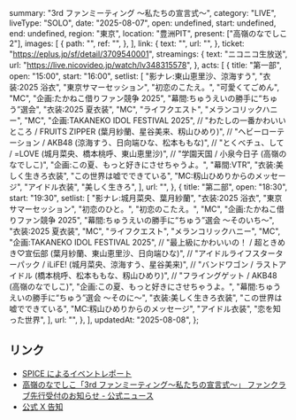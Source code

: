   summary: "3rd ファンミーティング 〜私たちの宣言式〜",
  category: "LIVE",
  liveType: "SOLO",
  date: "2025-08-07",
  open: undefined,
  start: undefined,
  end: undefined,
  region: "東京",
  location: "豊洲PIT",
  present: ["高嶺のなでしこ2"],
  images: [
    {
      path: "",
      ref: "",
    },
  ],
  link: {
    text: "",
    url: "",
  },
  ticket: "https://eplus.jp/sf/detail/3709540001",
  streamings: {
    text: "ニコニコ生放送",
    url: "https://live.nicovideo.jp/watch/lv348315578",
  },
  acts: [
    {
      title: "第一部",
      open: "15:00",
      start: "16:00",
      setlist: [
        "影ナレ:東山恵里沙、涼海すう",
        "衣装:2025 浴衣",
        "東京サマーセッション",
        "初恋のこたえ。",
        "可愛くてごめん",
        "MC",
        "企画:たかねこ借りファン競争 2025",
        "幕間:ちゅうえいの勝手に“ちゅう”選会",
        "衣装:2025 夏衣装",
        "MC",
        "ライフクエスト",
        "メランコリックハニー",
        "MC",
        "企画:TAKANEKO IDOL FESTIVAL 2025",
        // "わたしの一番かわいいところ / FRUITS ZIPPER (葉月紗蘭、星谷美来、籾山ひめり)",
        // "ヘビーローテーション / AKB48 (涼海すう、日向端ひな、松本ももな)",
        // "とくべチュ、して / =LOVE (城月菜央、橋本桃呼、東山恵里沙)",
        // "学園天国 / 小泉今日子 (高嶺のなでしこ)",
        "企画:この夏、もっと好きにさせちゃうよ。",
        "幕間:VTR",
        "衣装:美しく生きろ衣装",
        "この世界は嘘でできている",
        "MC:籾山ひめりからのメッセージ",
        "アイドル衣装",
        "美しく生きろ",
      ],
      url: "",
    },
    {
      title: "第二部",
      open: "18:30",
      start: "19:30",
      setlist: [
        "影ナレ:城月菜央、葉月紗蘭",
        "衣装:2025 浴衣",
        "東京サマーセッション",
        "初恋のひと。",
        "初恋のこたえ。",
        "MC",
        "企画:たかねこ借りファン競争 2025",
        "幕間:ちゅうえいの勝手に“ちゅう”選会 〜そのいち〜",
        "衣装:2025 夏衣装",
        "MC",
        "ライフクエスト",
        "メランコリックハニー",
        "MC",
        "企画:TAKANEKO IDOL FESTIVAL 2025",
        // "最上級にかわいいの！ / 超ときめき♡宣伝部 (葉月紗蘭、東山恵里沙、日向端ひな)",
        // "アイドルライフスターターパック / iLiFE! (城月菜央、涼海すう、星谷美来)",
        // "バンドワゴン / ラストアイドル (橋本桃呼、松本ももな、籾山ひめり)",
        // "フライングゲット / AKB48 (高嶺のなでしこ)",
        "企画:この夏、もっと好きにさせちゃうよ。",
        "幕間:ちゅうえいの勝手に“ちゅう”選会 〜そのに〜",
        "衣装:美しく生きろ衣装",
        "この世界は嘘でできている",
        "MC:籾山ひめりからのメッセージ",
        "アイドル衣装",
        "恋を知った世界",
      ],
      url: "",
    },
  ],
  updatedAt: "2025-08-08",
};

## リンク

- [SPICE によるイベントレポート](https://spice.eplus.jp/articles/340073)
- [高嶺のなでしこ「3rd ファンミーティング〜私たちの宣言式〜」 ファンクラブ先行受付のお知らせ - 公式ニュース](https://takanenonadeshiko.jp/?p=3799)
- [公式 X 告知](https://x.com/takanenofficial/status/1922614942340948300)
